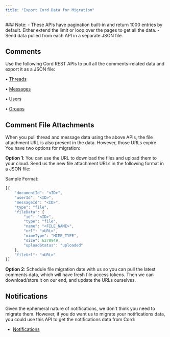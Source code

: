 ```yaml
---
title: "Export Cord Data for Migration"
---
```

<Warning>
### Note:
- These APIs have pagination built-in and return 1000 entries by default. Either extend the limit or loop over the pages to get all the data.
- Send data pulled from each API in a separate JSON file.
</Warning>

## Comments
Use the following Cord REST APIs to pull all the comments-related data and export it as a JSON file:

• [Threads](https://docs.cord.com/rest-apis/threads)

• [Messages](https://docs.cord.com/rest-apis/messages)

• [Users](https://docs.cord.com/rest-apis/users)

• [Groups](https://docs.cord.com/rest-apis/groups)

## Comment File Attachments
When you pull thread and message data using the above APIs, the file attachment URL is also present in the data. However, those URLs expire. You have two options for migration:

**Option 1**: You can use the URL to download the files and upload them to your cloud. Send us the new file attachment URLs in the following format in a JSON file:

Sample Format:
```jsx
[{
    "documentId": "<ID>",
    "userId": "<ID>",
    "messageId": "<ID>",
    "type": "file",
    "fileData": {
        "id": "<ID>",
        "type": "file",
        "name": "<FILE_NAME>",
        "url": "<URL>",
        "mimeType": "MIME_TYPE",
        "size": 6278949,
        "uploadStatus": "uploaded"
    },
    "fileUrl": "<URL>"
}]
```
**Option 2**: Schedule file migration date with us so you can pull the latest comments data, which will have fresh file access tokens. Then we can download/store it on our end, and update the URLs ourselves.

## Notifications
Given the ephemeral nature of notifications, we don't think you need to migrate them. However, if you do want us to migrate your notifications data, you could use this API to get the notifications data from Cord:

- [Notifications](https://docs.cord.com/rest-apis/notifications)







